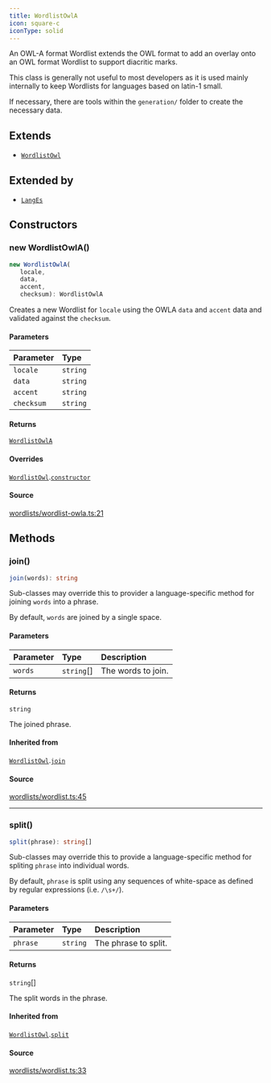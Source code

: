 ```yaml
---
title: WordlistOwlA
icon: square-c
iconType: solid
---
```


An OWL-A format Wordlist extends the OWL format to add an overlay onto an OWL format Wordlist to support diacritic
marks.

This class is generally not useful to most developers as it is used mainly internally to keep Wordlists for languages
based on latin-1 small.

If necessary, there are tools within the `generation/` folder to create the necessary data.

## Extends

- [`WordlistOwl`](/sdk/content/classes/WordlistOwl)

## Extended by

- [`LangEs`](/sdk/content/classes/LangEs)

## Constructors

### new WordlistOwlA()

```ts
new WordlistOwlA(
   locale, 
   data, 
   accent, 
   checksum): WordlistOwlA
```

Creates a new Wordlist for `locale` using the OWLA `data` and `accent` data and validated against the `checksum`.

#### Parameters

| Parameter | Type |
| :------ | :------ |
| `locale` | `string` |
| `data` | `string` |
| `accent` | `string` |
| `checksum` | `string` |

#### Returns

[`WordlistOwlA`](/sdk/content/classes/WordlistOwlA)

#### Overrides

[`WordlistOwl`](/sdk/content/classes/WordlistOwl).[`constructor`](/sdk/content/classes/WordlistOwl#constructors)

#### Source

[wordlists/wordlist-owla.ts:21](https://github.com/dominant-strategies/quais.js/blob/689a9f3b619eb28568d2c4f147828c013dafa8cc/src/wordlists/wordlist-owla.ts#L21)

## Methods

### join()

```ts
join(words): string
```

Sub-classes may override this to provider a language-specific method for joining `words` into a phrase.

By default, `words` are joined by a single space.

#### Parameters

| Parameter | Type | Description |
| :------ | :------ | :------ |
| `words` | `string`[] | The words to join. |

#### Returns

`string`

The joined phrase.

#### Inherited from

[`WordlistOwl`](/sdk/content/classes/WordlistOwl).[`join`](/sdk/content/classes/WordlistOwl#join)

#### Source

[wordlists/wordlist.ts:45](https://github.com/dominant-strategies/quais.js/blob/689a9f3b619eb28568d2c4f147828c013dafa8cc/src/wordlists/wordlist.ts#L45)

***

### split()

```ts
split(phrase): string[]
```

Sub-classes may override this to provide a language-specific method for spliting `phrase` into individual words.

By default, `phrase` is split using any sequences of white-space as defined by regular expressions (i.e.
`/\s+/`).

#### Parameters

| Parameter | Type | Description |
| :------ | :------ | :------ |
| `phrase` | `string` | The phrase to split. |

#### Returns

`string`[]

The split words in the phrase.

#### Inherited from

[`WordlistOwl`](/sdk/content/classes/WordlistOwl).[`split`](/sdk/content/classes/WordlistOwl#split)

#### Source

[wordlists/wordlist.ts:33](https://github.com/dominant-strategies/quais.js/blob/689a9f3b619eb28568d2c4f147828c013dafa8cc/src/wordlists/wordlist.ts#L33)
